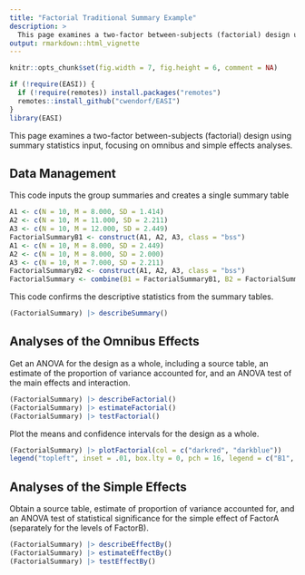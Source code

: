 ```yaml
---
title: "Factorial Traditional Summary Example"
description: >
  This page examines a two-factor between-subjects (factorial) design using summary statistics input, focusing on omnibus and simple effects analyses.
output: rmarkdown::html_vignette
---
```


```r
knitr::opts_chunk$set(fig.width = 7, fig.height = 6, comment = NA)
```

```r
if (!require(EASI)) {
  if (!require(remotes)) install.packages("remotes")
  remotes::install_github("cwendorf/EASI")
}
library(EASI)
```

This page examines a two-factor between-subjects (factorial) design using summary statistics input, focusing on omnibus and simple effects analyses.

## Data Management

This code inputs the group summaries and creates a single summary table
```r
A1 <- c(N = 10, M = 8.000, SD = 1.414)
A2 <- c(N = 10, M = 11.000, SD = 2.211)
A3 <- c(N = 10, M = 12.000, SD = 2.449)
FactorialSummaryB1 <- construct(A1, A2, A3, class = "bss")
A1 <- c(N = 10, M = 8.000, SD = 2.449)
A2 <- c(N = 10, M = 8.000, SD = 2.000)
A3 <- c(N = 10, M = 7.000, SD = 2.211)
FactorialSummaryB2 <- construct(A1, A2, A3, class = "bss")
FactorialSummary <- combine(B1 = FactorialSummaryB1, B2 = FactorialSummaryB2, class = "bss")
```

This code confirms the descriptive statistics from the summary tables.
```r
(FactorialSummary) |> describeSummary()
```

## Analyses of the Omnibus Effects

Get an ANOVA for the design as a whole, including a source table, an estimate of the proportion of variance accounted for, and an ANOVA test of the main effects and interaction.
```r
(FactorialSummary) |> describeFactorial()
(FactorialSummary) |> estimateFactorial()
(FactorialSummary) |> testFactorial()
```

Plot the means and confidence intervals for the design as a whole.
```r
(FactorialSummary) |> plotFactorial(col = c("darkred", "darkblue"))
legend("topleft", inset = .01, box.lty = 0, pch = 16, legend = c("B1", "B2"), col = c("darkred", "darkblue"))
```

## Analyses of the Simple Effects

Obtain a source table, estimate of proportion of variance accounted for, and an ANOVA test of statistical significance for the simple effect of FactorA (separately for the levels of FactorB).
```r
(FactorialSummary) |> describeEffectBy()
(FactorialSummary) |> estimateEffectBy()
(FactorialSummary) |> testEffectBy()
```

